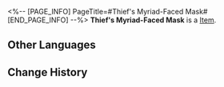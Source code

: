 <%-- [PAGE_INFO]
PageTitle=#Thief's Myriad-Faced Mask#
[END_PAGE_INFO] --%>
{{Item Infobox
|id          = 51111
|image       = Item Thief's Myriad-Faced Mask.png
|type        = 
|invCategory = Relics
|rarity      = 4
|effect      = 
|description = A mask used to change one's facial appearance. Coupled with evocative acting skills, it can help you deceive anyone.
|source1     = [[Cavern of Corrosion: Silvermane Guard Restricted Zone]]
}}
'''Thief's Myriad-Faced Mask''' is a [[Item]].

==Other Languages==
{{Other Languages
|en   = Thief's Myriad-Faced Mask
|zhs  = 怪盗的千人假面
|zht  = 怪盜的千人假面
|ja   = 怪盗の千人仮面
|ko   = 괴도의 천인 가면
|es   = Máscara de las mil caras del ladrón
|fr   = Masque à visages multiples de voleur
|ru   = Воровская многоликая маска
|th   = Thief's Myriad-Faced Mask
|vi   = Mặt Nạ Ngàn Người Của Kẻ Trộm
|de   = Vielgesichtige Maske des Diebs
|id   = Thief's Myriad-Faced Mask
|pt   = Máscara Multicaras do Ladrão
}}

==Change History==
{{Change History|1.0}}